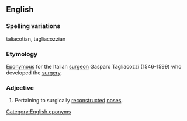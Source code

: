 ==English==
===Spelling variations===
taliacotian, tagliacozzian

===Etymology===
[[Eponymous]] for the Italian [[surgeon]] Gasparo Tagliacozzi (1546-1599) who developed the [[surgery]].

===Adjective===
#Pertaining to surgically [[reconstructed]] [[nose]]s.

[[Category:English eponyms]]